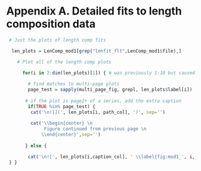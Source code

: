 
<!-- ************************************************************************************************--> 
<!-- **********************************BEGIN APPENDICES**********************************************--> 
<!-- ************************************************************************************************--> 
\FloatBarrier
\newpage

<!-- ************************************DATAFILE(S)************************************************--> 

# Appendix A. Detailed fits to length composition data {-}

<!-- Set up the first plot by hand so as to keep it on the page ------------------------------- -->

\vspace{.5cm}

<!-- [H] to control floating -->

\begin{figure}[!h]
\begin{centering}
\includegraphics{r4ss/plots_mod1/comp_lenfit_flt1mkt2.png}
\caption{Length comps, retained, Fishery. ‘N adj.’ is the input sample size after data weighting adjustment. N eff. is the calculated effective sample size used in the McAllister Iannelli tuning method.}\label{fig:fig:comp_lenfit_flt1mkt2}
\end{centering}
\end{figure}

<!-- The rest of the Length Composition (LenComp) r4ss plots ------------------------------- -->

```r

 # Just the plots of length comp fits

  len_plots = LenComp_mod1[grep("lenfit_flt",LenComp_mod1$file),]

    # Plot all of the length comp plots

      for(i in 2:dim(len_plots)[1]) { # was previously 1:10 but caused error due to no 10th figure
       
        # find matches to multi-page plots
        page_test = sapply(multi_page_fig, grepl, len_plots$label[i])
       
       # if the plot is page2+ of a series, add the extra caption
        if(TRUE %in% page_test) {
         cat('\n![](', len_plots[i, path_col], ')', sep='')
      
         cat('\\begin{center} \n
              Figure continued from previous page \n
             \\end{center}',sep='')
       
       } else {

        cat('\n![', len_plots[i,caption_col], ' \\label{fig:mod1_', i, '_', len_plots[i, label_col], '}](', len_plots[i, path_col], ')\n', sep='')
 } }
```





